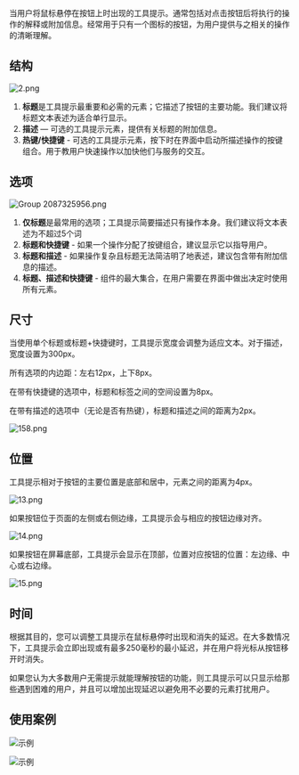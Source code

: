 当用户将鼠标悬停在按钮上时出现的工具提示。通常包括对点击按钮后将执行的操作的解释或附加信息。经常用于只有一个图标的按钮，为用户提供与之相关的操作的清晰理解。

## 结构

![2.png](/static/images/design/ActionTooltip/Structure.png)

1. **标题**是工具提示最重要和必需的元素；它描述了按钮的主要功能。我们建议将标题文本表述为适合单行显示。
2. **描述** — 可选的工具提示元素，提供有关标题的附加信息。
3. **热键/快捷键** - 可选的工具提示元素，按下时在界面中启动所描述操作的按键组合。用于教用户快速操作以加快他们与服务的交互。

## 选项

![Group 2087325956.png](/static/images/design/ActionTooltip/Variants.png)

1. **仅标题**是最常用的选项；工具提示简要描述只有操作本身。我们建议将文本表述为不超过5个词
2. **标题和快捷键** - 如果一个操作分配了按键组合，建议显示它以指导用户。
3. **标题和描述** - 如果操作复杂且标题无法简洁明了地表述，建议包含带有附加信息的描述。
4. **标题、描述和快捷键** - 组件的最大集合，在用户需要在界面中做出决定时使用所有元素。

## 尺寸

当使用单个标题或标题+快捷键时，工具提示宽度会调整为适应文本。对于描述，宽度设置为300px。

所有选项的内边距：左右12px，上下8px。

在带有快捷键的选项中，标题和标签之间的空间设置为8px。

在带有描述的选项中（无论是否有热键），标题和描述之间的距离为2px。

![158.png](/static/images/design/ActionTooltip/Sizes.png)

## 位置

工具提示相对于按钮的主要位置是底部和居中，元素之间的距离为4px。

![13.png](/static/images/design/ActionTooltip/LocationUnder.png)

如果按钮位于页面的左侧或右侧边缘，工具提示会与相应的按钮边缘对齐。

![14.png](/static/images/design/ActionTooltip/LocationUnderLeft&right.png)

如果按钮在屏幕底部，工具提示会显示在顶部，位置对应按钮的位置：左边缘、中心或右边缘。

![15.png](/static/images/design/ActionTooltip/LocationAboveLeft&center&right.png)

## 时间

根据其目的，您可以调整工具提示在鼠标悬停时出现和消失的延迟。在大多数情况下，工具提示会立即出现或有最多250毫秒的最小延迟，并在用户将光标从按钮移开时消失。

如果您认为大多数用户无需提示就能理解按钮的功能，则工具提示可以只显示给那些遇到困难的用户，并且可以增加出现延迟以避免用不必要的元素打扰用户。

## 使用案例

![示例](/static/images/design/ActionTooltip/Example1.png)

![示例](/static/images/design/ActionTooltip/Example2.png)
